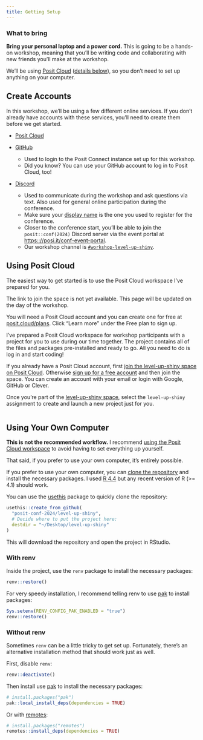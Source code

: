 ```yaml
---
title: Getting Setup
---
```


### What to bring

**Bring your [personal laptop]{.text-danger} and a power cord.**
This is going to be a hands-on workshop, meaning that you’ll be writing code and collaborating with new friends you’ll make at the workshop. 

We’ll be using [Posit Cloud](https://posit.cloud) ([details below](#using-posit-cloud)), so you don’t need to set up anything on your computer.

## Create Accounts

In this workshop, we'll be using a few different online services.
If you don't already have accounts with these services, you'll need to create them before we get started.

* [Posit Cloud](#using-posit-cloud)

* [GitHub](https://github.com/join)
  * Used to login to the Posit Connect instance set up for this workshop.
  * Did you know? You can use your GitHub account to log in to Posit Cloud, too!

* [Discord](https://discord.com/register)
  * Used to communicate during the workshop and ask questions via text. Also used for general online participation during the conference.
  * Make sure your [display name](https://support.discord.com/hc/en-us/articles/12620128861463-New-Usernames-Display-Names#h_01GXPQABMYGEHGPRJJXJMPHF5C) is the one you used to register for the conference.
  * Closer to the conference start, you'll be able to join the `posit::conf(2024)` Discord server via the event portal at <https:://posi.it/conf-event-portal>.
  * Our workshop channel is [`#workshop-level-up-shiny`]({{< meta workshop.links.discord >}}).


## Using Posit Cloud

::: {.callout-note title="Recommended Workflow"}
The easiest way to get started is to use the Posit Cloud workspace I've prepared for you.
:::

::: {.callout-warning}
<!-- FIXME cloud link: remove note -->
The link to join the space is not yet available.
This page will be updated on the day of the workshop.

You will need a Posit Cloud account and you can create one for free at [posit.cloud/plans](https://posit.cloud/plans).
Click "Learn more" under the Free plan to sign up.
:::

I've prepared a Posit Cloud workspace for workshop participants with a project for you to use during our time together.
The project contains all of the files and packages pre-installed and ready to go.
All you need to do is log in and start coding!

If you already have a Posit Cloud account, first [join the level-up-shiny space on Posit Cloud]({{< meta workshop.links.cloud >}}).
Otherwise [sign up for a free account](https://posit.cloud/plans) and then join the space.
You can create an account with your email or login with Google, GitHub or Clever.

Once you're part of the [level-up-shiny space]({{< meta workshop.links.cloud >}}), select the `level-up-shiny` assignment to create and launch a new project just for you.

::: {.shadow-lg .p-2 .border .border-1 .rounded-2 .text-center}
![](assets/posit-cloud-project.png){.img-fluid alt=""}
:::


## Using Your Own Computer

::: {.callout-caution title="Advanced Workflow"}
**This is not the recommended workflow.** I recommend [using the Posit Cloud workspace](#using-posit-cloud) to avoid having to set everything up yourself.

That said, if you prefer to use your own computer, it's entirely possible.
:::

If you prefer to use your own computer, you can [clone the repository]({{< meta workshop.links.repo >}}) and install the necessary packages.
I used [R 4.4](https://r-project.org) but any recent version of R (>= 4.1) should work.

You can use the [usethis](https://usethis.r-lib.org) package to quickly clone the repository:

```r
usethis::create_from_github(
  "posit-conf-2024/level-up-shiny",
  # Decide where to put the project here:
  destdir = "~/Desktop/level-up-shiny"
)
```

This will download the repository and open the project in RStudio.

### With renv

Inside the project, use the `renv` package to install the necessary packages:

```r
renv::restore()
```

For very speedy installation, I recommend telling renv to use [pak](https://pak.r-lib.org/) to install packages:

```r
Sys.setenv(RENV_CONFIG_PAK_ENABLED = "true")
renv::restore()
```

### Without renv

Sometimes `renv` can be a little tricky to get set up.
Fortunately, there's an alternative installation method that should work just as well.

First, disable `renv`:

```r
renv::deactivate()
```

Then install use [pak](https://pak.r-lib.org) to install the necessary packages:

```r
# install.packages("pak")
pak::local_install_deps(dependencies = TRUE)
```

Or with [remotes](https://remotes.r-lib.org):

```r
# install.packages("remotes")
remotes::install_deps(dependencies = TRUE)
```